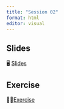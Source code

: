 ```yaml
---
title: "Session 02"
format: html
editor: visual
---
```


::: callout-important
:::

## Slides
🖥️ [Slides](sessions/session_02/slides.html)

## Exercise
💪🏻[Exercise](sessions/session_02/exercise.html)

<br><br>

::: {style="font-size: 0.875em;"}
:::
